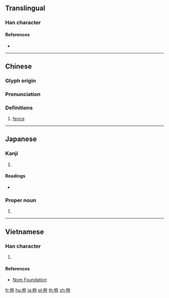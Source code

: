 {{character info/new}}
==Translingual==

===Han character===
{{Han char|rn=75|rad=木|as=06|sn=10|four=44947|canj=DKLD|ids=⿰[[木]][[存]]}}

====References====
* {{Han ref|kx=0523.120|dkj=14724|dj=0911.100|hdz=21196.060|uh=682B|ud=26667|bh=D1E5|bd=53733}}

----

==Chinese==
{{zh-forms}}

===Glyph origin===
{{Han etym}}

===Pronunciation===
{{zh-pron
|m=jiàn
|c=zin3
|mc=y
|oc=y
|ma=
|cat=n
}}

===Definitions===
{{zh-hanzi}}

# [[fence]]

----

==Japanese==

===Kanji===
{{ja-kanji|grade=|rs=木06}}

# {{defn|lang=ja|sort=木06}}

====Readings====
* {{ja-readings|on=[[そん]] (son), [[せん]] (sen)|kun=[[ふしずけ]] (fushizuke), [[かこみ]] (kakomi), [[まがき]] (magaki)}}

===Proper noun===
{{ja-pos|かこい|proper}}

# {{surname|lang=ja|sort=かこい}}

----

==Vietnamese==

===Han character===
{{vi-readings|rs=木06|hanviet=chuồng}}

# {{defn|lang=vi|sort=木06}}

====References====
* [http://nomfoundation.org/common/nom_details.php?codepoint=682b Nom Foundation]

[[fr:栫]]
[[hu:栫]]
[[ja:栫]]
[[pl:栫]]
[[th:栫]]
[[zh:栫]]